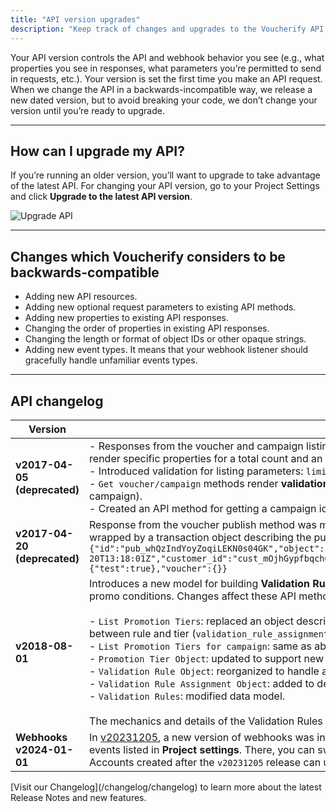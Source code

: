 ```yaml
---
title: "API version upgrades"
description: "Keep track of changes and upgrades to the Voucherify API."
---
```


Your API version controls the API and webhook behavior you see (e.g., what properties you see in responses, what parameters you’re permitted to send in requests, etc.). Your version is set the first time you make an API request. When we change the API in a backwards-incompatible way, we release a new dated version, but to avoid breaking your code, we don’t change your version until you’re ready to upgrade.

***

## How can I upgrade my API?

If you’re running an older version, you’ll want to upgrade to take advantage of the latest API. For changing your API version, go to your Project Settings and click **Upgrade to the latest API version**.

![Upgrade API](/images/docs/d5b3ce2-upgrade-API.png "Upgrade API")

***

## Changes which Voucherify considers to be backwards-compatible

* Adding new API resources.
* Adding new optional request parameters to existing API methods.
* Adding new properties to existing API responses.
* Changing the order of properties in existing API responses.
* Changing the length or format of object IDs or other opaque strings.
* Adding new event types. It means that your webhook listener should gracefully handle unfamiliar events types.

***

## API changelog

| Version                        | Description |
| ------------------------------ | ----------- |
| **v2017-04-05 (deprecated)**   | - Responses from the voucher and campaign listing methods were moved to the new object structure. Methods now render specific properties for a total count and an array of objects.<br/>- Introduced validation for listing parameters: `limit` and `page`. A limit can range between 1 and 100 items.<br/>- `Get voucher/campaign` methods render **validation rules** related to the voucher object (can be inherited from a campaign).<br/>- Created an API method for getting a campaign identified by name. |
| **v2017-04-20 (deprecated)**   | Response from the voucher publish method was moved to the new object structure. Returned voucher details are wrapped by a transaction object describing the publication event: `{"id":"pub_whQzIndYoyZoqiLEKN0s04GK","object":"publication","created_at":"2017-04-20T13:18:01Z","customer_id":"cust_mOjhGypfbqch0v3DpAA9LDXj","tracking_id":"janusz","channel":"API","metadata":{"test":true},"voucher":{}}` |
| **v2018-08-01**                | Introduces a new model for building **Validation Rules**. The extended mechanism provides advanced configuration for promo conditions. Changes affect these API methods:<br/><br/>- `List Promotion Tiers`: replaced an object describing conditions by a list of records describing an association between rule and tier (`validation_rule_assignments`).<br/>- `List Promotion Tiers for campaign`: same as above.<br/>- `Promotion Tier Object`: updated to support new structure.<br/>- `Validation Rule Object`: reorganized to handle advanced rules.<br/>- `Validation Rule Assignment Object`: added to describe relation between rules and linked promotions.<br/>- `Validation Rules`: modified data model.<br/><br/>The mechanics and details of the Validation Rules builder are described in the Help Center. |
| **Webhooks v2024-01-01**       | In [v20231205](https://support.voucherify.io/article/23-whats-new-in-voucherify#v20231205), a new version of webhooks was introduced. These webhooks are available for distribution and the events listed in **Project settings**. There, you can switch from the old `v2018-01-01` webhook version to the new one. Accounts created after the `v20231205` release can use **only the new version**. |

<Note>
  [Visit our Changelog](/changelog/changelog) to learn more about the latest Release Notes and new features.
</Note>
